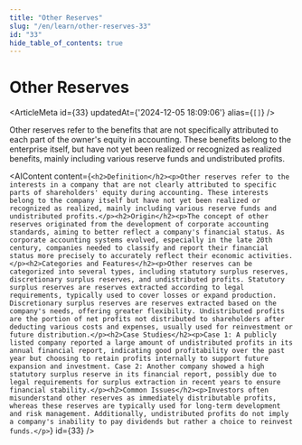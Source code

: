 ```yaml
---
title: "Other Reserves"
slug: "/en/learn/other-reserves-33"
id: "33"
hide_table_of_contents: true
---
```



# Other Reserves

<ArticleMeta id={33} updatedAt={'2024-12-05 18:09:06'} alias={`[]`} />
<div className='border-solid border-b border-t-0 my-4 border-[var(--ifm-color-gray-300)]' />

Other reserves refer to the benefits that are not specifically attributed to each part of the owner's equity in accounting. These benefits belong to the enterprise itself, but have not yet been realized or recognized as realized benefits, mainly including various reserve funds and undistributed profits.

<AIContent content={`<h2>Definition</h2><p>Other reserves refer to the interests in a company that are not clearly attributed to specific parts of shareholders' equity during accounting. These interests belong to the company itself but have not yet been realized or recognized as realized, mainly including various reserve funds and undistributed profits.</p><h2>Origin</h2><p>The concept of other reserves originated from the development of corporate accounting standards, aiming to better reflect a company's financial status. As corporate accounting systems evolved, especially in the late 20th century, companies needed to classify and report their financial status more precisely to accurately reflect their economic activities.</p><h2>Categories and Features</h2><p>Other reserves can be categorized into several types, including statutory surplus reserves, discretionary surplus reserves, and undistributed profits. Statutory surplus reserves are reserves extracted according to legal requirements, typically used to cover losses or expand production. Discretionary surplus reserves are reserves extracted based on the company's needs, offering greater flexibility. Undistributed profits are the portion of net profits not distributed to shareholders after deducting various costs and expenses, usually used for reinvestment or future distribution.</p><h2>Case Studies</h2><p>Case 1: A publicly listed company reported a large amount of undistributed profits in its annual financial report, indicating good profitability over the past year but choosing to retain profits internally to support future expansion and investment. Case 2: Another company showed a high statutory surplus reserve in its financial report, possibly due to legal requirements for surplus extraction in recent years to ensure financial stability.</p><h2>Common Issues</h2><p>Investors often misunderstand other reserves as immediately distributable profits, whereas these reserves are typically used for long-term development and risk management. Additionally, undistributed profits do not imply a company's inability to pay dividends but rather a choice to reinvest funds.</p>`} id={33} />
